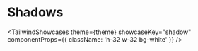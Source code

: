 

# Shadows

<TailwindShowcases
  theme={theme}
  showcaseKey="shadow"
  componentProps={{ className: 'h-32 w-32 bg-white' }}
/>
